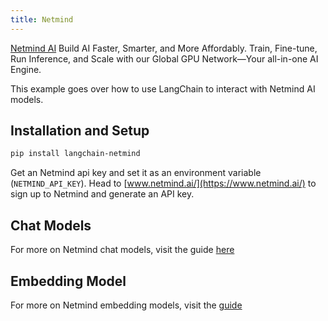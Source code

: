 ```yaml
---
title: Netmind
---
```


[Netmind AI](https://www.netmind.ai/) Build AI Faster, Smarter, and More Affordably.
Train, Fine-tune, Run Inference, and Scale with our Global GPU Network—Your all-in-one AI Engine.

This example goes over how to use LangChain to interact with Netmind AI models.

## Installation and Setup

```bash
pip install langchain-netmind
```

Get an Netmind api key and set it as an environment variable (`NETMIND_API_KEY`).
Head to [www.netmind.ai/](https://www.netmind.ai/) to sign up to Netmind and generate an API key.

## Chat Models

For more on Netmind chat models, visit the guide [here](/oss/integrations/chat/netmind)

## Embedding Model

For more on Netmind embedding models, visit the [guide](/oss/integrations/text_embedding/netmind)
